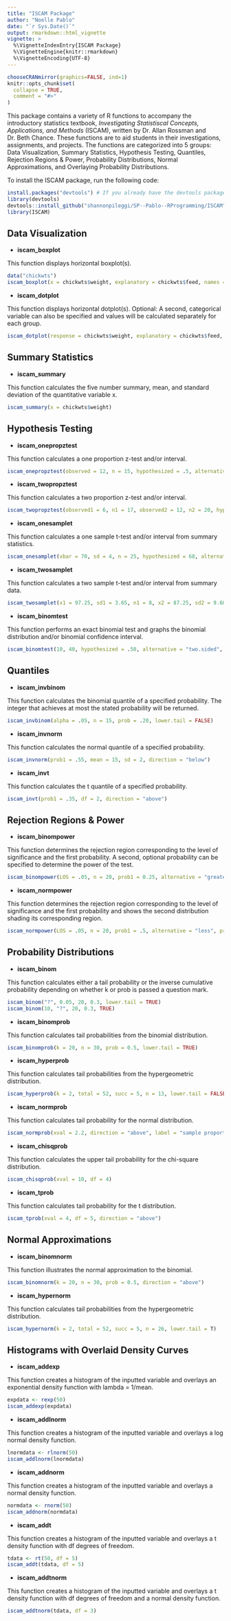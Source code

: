 ```yaml
---
title: "ISCAM Package"
author: "Noelle Pablo"
date: "`r Sys.Date()`"
output: rmarkdown::html_vignette
vignette: >
  %\VignetteIndexEntry{ISCAM Package}
  %\VignetteEngine{knitr::rmarkdown}
  %\VignetteEncoding{UTF-8}
---
```


```r
chooseCRANmirror(graphics=FALSE, ind=1)
knitr::opts_chunk$set(
  collapse = TRUE,
  comment = "#>"
)
```

This package contains a variety of R functions to accompany the introductory statistics textbook, _Investigating Statistiscal Concepts, Applications, and Methods_ (ISCAM), written by Dr. Allan Rossman and Dr. Beth Chance. These functions are to aid students in their investigations, assignments, and projects. The functions are categorized into 5 groups: Data Visualization, Summary Statistics, Hypothesis Testing, Quantiles, Rejection Regions & Power, Probability Distributions, Normal Approximations, and Overlaying Probability Distributions.

To install the ISCAM package, run the following code:
```r
install.packages("devtools") # If you already have the devtools package installed, you may skip this line
library(devtools)
devtools::install_github("shannonpileggi/SP--Pablo--RProgramming/ISCAM", build_vignettes = TRUE)
library(ISCAM)
```
## Data Visualization
- **iscam_boxplot**

This function displays horizontal boxplot(s). 
```r
data("chickwts")
iscam_boxplot(x = chickwts$weight, explanatory = chickwts$feed, names = c("Weight", "Feed"))
```

- **iscam_dotplot**

This function displays horizontal dotplot(s). 
Optional: A second, categorical variable can also be specified and values will be calculated separately for each group. 
 
```r
iscam_dotplot(response = chickwts$weight, explanatory = chickwts$feed, names = c("Weight", "Feed"))
```
 
## Summary Statistics
- **iscam_summary**

This function calculates the five number summary, mean, and standard deviation of the quantitative variable x.

```r
iscam_summary(x = chickwts$weight)
```
## Hypothesis Testing
- **iscam_onepropztest**

This function calculates a one proportion z-test and/or interval.
```r
iscam_onepropztest(observed = 12, n = 15, hypothesized = .5, alternative = "two.sided", conf.level = 0.95)
```

- **iscam_twopropztest**

This function calculates a two proportion z-test and/or interval. 

```r
iscam_twopropztest(observed1 = 6, n1 = 17, observed2 = 12, n2 = 20, hypothesized = 0, alternative = "less")
```

- **iscam_onesamplet**

This function calculates a one sample t-test and/or interval from summary statistics.

```r
iscam_onesamplet(xbar = 70, sd = 4, n = 25, hypothesized = 68, alternative = "greater")
```

- **iscam_twosamplet**

This function calculates a two sample t-test and/or interval from summary data. 

```r
iscam_twosamplet(x1 = 97.25, sd1 = 3.65, n1 = 8, x2 = 87.25, sd2 = 9.60, n2 = 12, hypothesized = 0, alternative = "less", conf.level = 0.95)
```

- **iscam_binomtest**

This function performs an exact binomial test and graphs the binomial distribution and/or binomial confidence interval.

```r
iscam_binomtest(10, 40, hypothesized = .50, alternative = "two.sided", conf.level = 0.90)
```

## Quantiles
- **iscam_invbinom**

This function calculates the binomial quantile of a specified probability. The integer that achieves at most the stated probability will be returned.

```r
iscam_invbinom(alpha = .05, n = 15, prob = .20, lower.tail = FALSE)
```

- **iscam_invnorm**

This function calculates the normal quantile of a specified probability. 

```r
iscam_invnorm(prob1 = .55, mean = 15, sd = 2, direction = "below")
```

- **iscam_invt**

This function calculates the t quantile of a specified probability.

```r
iscam_invt(prob1 = .35, df = 2, direction = "above")
```

## Rejection Regions & Power
- **iscam_binompower**

This function determines the rejection region corresponding to the level of significance and the first probability. A second, optional probability can be specified to determine the power of the test. 

```r
iscam_binompower(LOS = .05, n = 20, prob1 = 0.25, alternative = "greater", prob2 = 0.333, explain = T)
```

- **iscam_normpower**

This function determines the rejection region corresponding to the level of significance and the first probability and shows the second distribution shading its corresponding region.

```r
iscam_normpower(LOS = .05, n = 20, prob1 = .5, alternative = "less", prob2 = .7)
```

## Probability Distributions
- **iscam_binom**

This function calculates either a tail probability or the inverse cumulative probability depending on whether k or prob is passed a question mark.

```r
iscam_binom("?", 0.05, 20, 0.3, lower.tail = TRUE)
iscam_binom(10, "?", 20, 0.3, TRUE)
```

- **iscam_binomprob**

This function calculates tail probabilities from the binomial distribution. 
```r
iscam_binomprob(k = 20, n = 30, prob = 0.5, lower.tail = TRUE)
```

- **iscam_hyperprob**

This function calculates tail probabilities from the hypergeometric distribution.

```r
iscam_hyperprob(k = 2, total = 52, succ = 5, n = 13, lower.tail = FALSE)
```

- **iscam_normprob**

This function calculates tail probability for the normal distribution. 

```r
iscam_normprob(xval = 2.2, direction = "above", label = "sample proportions")
```

- **iscam_chisqprob**

This function calculates the upper tail probability for the chi-square distribution.

```r
iscam_chisqprob(xval = 10, df = 4)
```

- **iscam_tprob**

This function calculates tail probability for the t distribution.

```r
iscam_tprob(xval = 4, df = 5, direction = "above")
```

## Normal Approximations
- **iscam_binomnorm**

This function illustrates the normal approximation to the binomial. 

```r
iscam_binomnorm(k = 20, n = 30, prob = 0.5, direction = "above")
```

- **iscam_hypernorm**

This function calculates tail probabilities from the hypergeometric distribution.

```r
iscam_hypernorm(k = 2, total = 52, succ = 5, n = 26, lower.tail = T)
```

## Histograms with Overlaid Density Curves
- **iscam_addexp**

This function creates a histogram of the inputted variable and overlays an exponential density function with lambda = 1/mean.

```r
expdata <- rexp(50)
iscam_addexp(expdata)
```

- **iscam_addlnorm**

This function creates a histogram of the inputted variable and overlays a log normal density function.

```r
lnormdata <- rlnorm(50)
iscam_addlnorm(lnormdata)
```

- **iscam_addnorm**

This function creates a histogram of the inputted variable and overlays a normal density function.

```r
normdata <- rnorm(50)
iscam_addnorm(normdata)
```

- **iscam_addt**

This function creates a histogram of the inputted variable and overlays a t density function with df degrees of freedom.

```r
tdata <- rt(50, df = 5)
iscam_addt(tdata, df = 5)
```

- **iscam_addtnorm**

This function creates a histogram of the inputted variable and overlays a t density function with df degrees of freedom and a normal density function.

```r
iscam_addtnorm(tdata, df = 3)
```